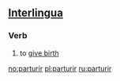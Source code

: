 ==[[Interlingua]]==

===Verb===
{{infl|ia|verb}}

# to [[give birth]]

[[no:parturir]]
[[pl:parturir]]
[[ru:parturir]]